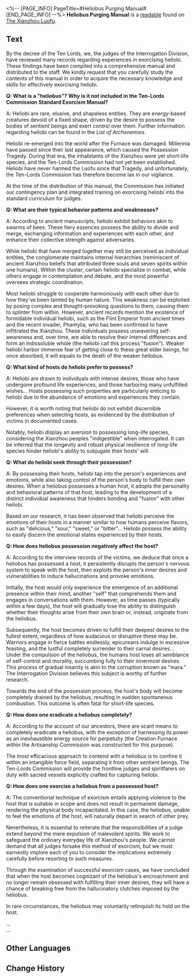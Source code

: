<%-- [PAGE_INFO]
PageTitle=#Heliobus Purging Manual#
[END_PAGE_INFO] --%>
{{Readable Infobox
|id           = 265
|partIds      = 190514
|title        = 
|image        = Item The Xianzhou Luofu Readable.png
|world        = The Xianzhou Luofu
|parts        = 1
|author       = <!--to be added-->
|description  = The emergency evil suppression manual distributed within the Ten-Lords Commission. For preparation in case of out-of-control heliobi.
|part1        = Heliobus Purging Manual
|source1      = {{cx|Source missing}}
|characters   = 
|factions     = 
}}
'''Heliobus Purging Manual''' is a [[readable]] found on [[The Xianzhou Luofu]].
<!--
==Location==
{{Map Embed|<map name>|<marker id>}}
-->
==Text==
By the decree of the Ten Lords, we, the judges of the Interrogation Division, have reviewed many records regarding experiences in exorcising heliobi. These findings have been compiled into a comprehensive manual and distributed to the staff. We kindly request that you carefully study the contents of this manual in order to acquire the necessary knowledge and skills for effectively exorcising heliobi.

'''Q: What is a "heliobus"? Why is it not included in the Ten-Lords Commission Standard Exorcism Manual?'''

A: Heliobi are rare, elusive, and shapeless entities. They are energy-based creatures devoid of a fixed shape, driven by the desire to possess the bodies of sentient beings and exert control over them. Further information regarding heliobi can be found in the ''List of Archenemies''.

Heliobi re-emerged into the world after the Furnace was damaged. Millennia have passed since their last appearance, which caused the Possession Tragedy. During that era, the inhabitants of the Xianzhou were yet short-life species, and the Ten-Lords Commission had not yet been established. Heliobi have never harmed the Luofu since that Tragedy, and unfortunately, the Ten-Lords Commission has therefore become lax in our vigilance.

At the time of the distribution of this manual, the Commission has initiated our contingency plan and integrated training on exorcising heliobi into the standard curriculum for judges.

'''Q: What are their typical behavior patterns and weaknesses?'''

A: According to ancient manuscripts, heliobi exhibit behaviors akin to swarms of bees. These fiery essences possess the ability to divide and merge, exchanging information and experiences with each other, and enhance their collective strength against adversaries.

While heliobi that have merged together may still be perceived as individual entities, the conglomerate maintains internal hierarchies (reminiscent of ancient Xianzhou beliefs that attributed three souls and seven spirits within one humans). Within the cluster, certain heliobi specialize in combat, while others engage in contemplation and debate, and the most powerful oversees strategic coordination.

Most heliobi struggle to cooperate harmoniously with each other due to how they've been tainted by human nature. This weakness can be exploited by posing complex and thought-provoking questions to them, causing them to splinter from within. However, ancient records mention the existence of formidable individual heliobi, such as the Flint Emperor from ancient times and the recent invader, Phantylia, who has been confirmed to have infiltrated the Xianzhou. These individuals possess unwavering self-awareness and, over time, are able to resolve their internal differences and form an indissoluble whole (the heliobi call this process "fusion"). Weaker heliobi harbor immense fear of getting close to these great elder beings, for once absorbed, it will equals to the death of the weaker heliobus.

'''Q: What kind of hosts do heliobi prefer to possess?'''

A: Heliobi are drawn to individuals with intense desires, those who have undergone profound life experiences, and those harboring many unfulfilled wishes... Hosts possessing such properties are particularly enticing to heliobi due to the abundance of emotions and experiences they contain.

However, it is worth noting that heliobi do not exhibit discernible preferences when selecting hosts, as evidenced by the distribution of victims in documented cases.

Notably, heliobi display an aversion to possessing long-life species, considering the Xianzhou peoples "indigestible" when interrogated. It can be inferred that the longevity and robust physical resilience of long-life species hinder heliobi's ability to subjugate their hosts' will.

'''Q: What do heliobi seek through their possession?'''

A: By possessing their hosts, heliobi tap into the person's experiences and emotions, while also taking control of the person's body to fulfill their own desires. When a heliobus possesses a human host, it adopts the personality and behavioral patterns of that host, leading to the development of a distinct individual awareness that hinders bonding and "fusion" with other heliobi.

Based on our research, it has been observed that heliobi perceive the emotions of their hosts in a manner similar to how humans perceive flavors, such as "delicious," "sour," "sweet," or "bitter"... Heliobi possess the ability to easily discern the emotional states experienced by their hosts.

'''Q: How does heliobus possession negatively affect the host?'''

A: According to the interview records of the victims, we deduce that once a heliobus has possessed a host, it persistently disrupts the person's nervous system to speak with the host, then exploits the person's inner desires and vulnerabilities to induce hallucinations and provoke emotions.

Initially, the host would only experience the emergence of an additional presence within their mind, another "self" that comprehends them and engages in conversations with them. However, as time passes (typically within a few days), the host will gradually lose the ability to distinguish whether their thoughts arise from their own brain or, instead, originate from the heliobus.

Subsequently, the host becomes driven to fulfill their deepest desires to the fullest extent, regardless of how audacious or disruptive these may be. Warriors engage in fierce battles endlessly, epicureans indulge in excessive feasting, and the lustful completely surrender to their carnal desires... Under the compulsion of the heliobus, the humans host loses all semblance of self-control and morality, succumbing fully to their innermost desires. This process of gradual insanity is akin to the corruption known as "mara." The Interrogation Division believes this subject is worthy of further research.

Towards the end of the possession process, the host's body will become completely drained by the heliobus, resulting in sudden spontaneous combustion. This outcome is often fatal for short-life species.

'''Q: How does one eradicate a heliobus completely?'''

A: According to the account of our ancestors, there are scant means to completely eradicate a heliobus, with the exception of harnessing its power as an inexhaustible energy source for perpetuity (the Creation Furnace within the Artisanship Commission was constructed for this purpose).

The most efficacious approach to contend with a heliobus is to confine it within an intangible force field, separating it from other sentient beings. The Ten-Lords Commission will provide the frontline judges and spiritfarers on duty with sacred vessels explicitly crafted for capturing heliobi.

'''Q: How does one exorcise a heliobus from a possessed host?'''

A: The conventional technique of exorcism entails applying violence to the host that is suitable in scope and does not result in permanent damage, rendering the physical body incapacitated. In this case, the heliobus, unable to feel the emotions of the host, will naturally depart in search of other prey.

Nevertheless, it is essential to reiterate that the responsibilities of a judge extend beyond the mere expulsion of malevolent spirits. We work to safeguard the ordinary everyday life of Xianzhou's people. We cannot demand that all judges forsake this method of exorcism, but we must earnestly implore each of you to consider the implications extremely carefully before resorting to such measures.

Through the examination of successful exorcism cases, we have concluded that when the host becomes cognizant of the heliobus's encroachment and no longer remain obsessed with fulfilling their inner desires, they will have a chance of breaking free from the hallucinatory clutches imposed by the heliobus.

In rare circumstances, the heliobus may voluntarily relinquish its hold on the host.

...<br />...

<!--
==Trivia==
* 
-->
==Other Languages==
{{Other Languages
|en   = Heliobus Purging Manual
|zhs  = 岁阳祓除通识手册
|zht  = 歲陽祓除通識手冊
|ja   = 歳陽祓い指導手帳
|ko   = 세양 퇴치 상식 안내서
|es   = Manual para eliminar heliobus
|fr   = Manuel d'élimination des Héliobes
|ru   = Руководство по изгнанию хелиоби
|th   = คู่มือปราบ Heliobi
|vi   = Sổ Tay Hướng Dẫn Trừ Tà Tuế Dương
|de   = Handbuch zur Austreibung der Heliobi
|id   = Panduan Mengusir Heliobus
|pt   = Manual de Purificação de Heliobi
}}

==Change History==
{{Change History|1.5}}